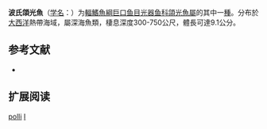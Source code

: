 {{Speciesbox
| name = 波氏頜光魚
| status = NE
| status_system = IUCN3.1
| image = 
| genus = Ichthyococcus
| species = polli
| authority = [[Blache|Blache]], 1963
| synonyms = 
}}

'''波氏頜光魚'''（[[学名|学名]]：{{lang|la|''Ichthyococcus polli''}}）为[[輻鰭魚綱|輻鰭魚綱]][[巨口鱼目|巨口鱼目]][[光器鱼科|光器鱼科]][[頜光魚屬|頜光魚屬]]的其中一[[種|種]]。分布於[[大西洋|大西洋]]熱帶海域，屬深海魚類，棲息深度300-750公尺，體長可達9.1公分。

== 参考文献 ==
{{refbegin}}
*{{FishBase_species|genus=Ichthyococcus|species=polli|year=2012|month=2}}
{{refend}}

== 扩展阅读 ==
{{refbegin}}
{{wikispecies-inline|Ichthyococcus polli|波氏頜光魚}}
{{refend}}
{{Taxonbar|from=Q1108643}}

[[Category:頜光魚屬|polli]]
[[Category:1963年描述的魚類|I]]